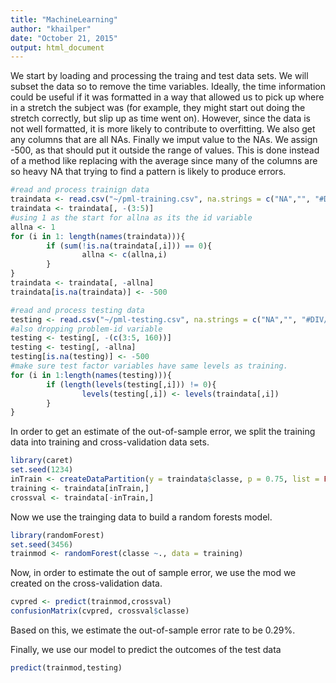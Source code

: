 ```yaml
---
title: "MachineLearning"
author: "khailper"
date: "October 21, 2015"
output: html_document
---
```


We start by loading and processing the traing and test data sets.  We will subset the data so to remove the time variables.  Ideally, the time information could be useful if it was formatted in a way that allowed us to pick up where in a stretch the subject was (for example, they might start out doing the stretch correctly, but slip up as time went on).  However, since the data is not well formatted, it is more likely to contribute to overfitting.  We also get any columns that are all NAs.  Finally we imput value to the NAs.  We assign -500, as that should put it outside the range of values.  This is done instead of a method like replacing with the average since many of the columns are so heavy NA that trying to find a pattern is likely to produce errors. 

```r
#read and process trainign data
traindata <- read.csv("~/pml-training.csv", na.strings = c("NA","", "#DIV/0!"))
traindata <- traindata[, -(3:5)]
#using 1 as the start for allna as its the id variable
allna <- 1
for (i in 1: length(names(traindata))){
        if (sum(!is.na(traindata[,i])) == 0){
                allna <- c(allna,i)
        }
}
traindata <- traindata[, -allna]
traindata[is.na(traindata)] <- -500

#read and process testing data
testing <- read.csv("~/pml-testing.csv", na.strings = c("NA","", "#DIV/0!"))
#also dropping problem-id variable
testing <- testing[, -(c(3:5, 160))]
testing <- testing[, -allna]
testing[is.na(testing)] <- -500
#make sure test factor variables have same levels as training.
for (i in 1:length(names(testing))){
        if (length(levels(testing[,i])) != 0){
                levels(testing[,i]) <- levels(traindata[,i])
        }
}
```


In order to get an estimate of the out-of-sample error, we split the training data into training and cross-validation data sets.
```r
library(caret)
set.seed(1234)
inTrain <- createDataPartition(y = traindata$classe, p = 0.75, list = FALSE)
training <- traindata[inTrain,]
crossval <- traindata[-inTrain,]
```

Now we use the trainging data to build a random forests model.
```r
library(randomForest)
set.seed(3456)
trainmod <- randomForest(classe ~., data = training)
```

Now, in order to estimate the out of sample error, we use the mod we created on the cross-validation data.
```r
cvpred <- predict(trainmod,crossval)
confusionMatrix(cvpred, crossval$classe)
```

Based on this, we estimate the out-of-sample error rate to be 0.29%.

Finally, we use our model to predict the outcomes of the test data
```r
predict(trainmod,testing)
```